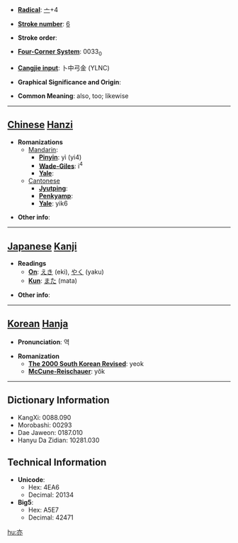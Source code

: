 * '''[[Wiktionary:Chinese radical index| Radical]]''': [[Wiktionary:Chinese radical index 亠|亠]]+4

* '''[[Wiktionary:Chinese total strokes index|Stroke number]]''': [[Wiktionary:Chinese total strokes index 6|6]]

* '''Stroke order''': 

* '''[[Wiktionary:Chinese four corner index|Four-Corner System]]''': 0033<sub>0</sub>

* '''[[Wiktionary:Chinese Cangjie index|Cangjie input]]''': 卜中弓金 (YLNC)

* '''Graphical Significance and Origin''': 

* '''Common Meaning''': also, too; likewise

----

== [[Chinese]] [[Hanzi]] ==

* '''Romanizations'''
** [[Mandarin]]:
*** '''[[Pinyin]]''': yì (yi4)
*** '''[[Wade-Giles]]''': i<sup>4</sup>
*** '''[[Yale]]''': 
**[[Cantonese]]
***'''[[Jyutping]]''':
***'''[[Penkyamp]]''': 
***'''[[Yale]]''': yik6

* '''Other info''': 

----

== [[Japanese]] [[Kanji]] ==

* '''Readings'''
** '''[[On]]''': [[えき]] (eki), [[やく]] (yaku)
** '''[[Kun]]''': [[また]] (mata)

* '''Other info''':  

----

== [[Korean]] [[Hanja]] ==

* '''Pronunciation''': 역

* '''Romanization'''
** '''[[The 2000 South Korean Revised Romanization|The 2000 South Korean Revised]]''': yeok
** '''[[McCune-Reischauer]]''': yŏk

----

== Dictionary Information ==

* KangXi: 0088.090
* Morobashi: 00293
* Dae Jaweon: 0187.010
* Hanyu Da Zidian: 10281.030

== Technical Information ==

* '''Unicode''':
** Hex: 4EA6
** Decimal: 20134
* '''Big5''':
** Hex: A5E7
** Decimal: 42471

[[hu:亦]]
